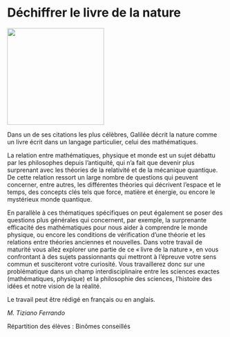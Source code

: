 # Déchiffrer le livre de la nature

::: {.center data-latex=""}
![](images/dechiffrer-le-livre-de-la-nature.jpg){height=16em}
:::

Dans un de ses citations les plus célèbres, Galilée décrit la nature
comme un livre écrit dans un langage particulier, celui des
mathématiques.  

La relation entre mathématiques, physique et monde est un sujet débattu
par les philosophes depuis l'antiquité, qui n'a fait que devenir plus
surprenant avec les théories de la relativité et de la mécanique
quantique. De cette relation ressort un large nombre de questions qui
peuvent concerner, entre autres, les différentes théories qui décrivent
l'espace et le temps, des concepts clés tels que force, matière et
énergie, ou encore le mystérieux monde quantique.  

En parallèle à ces thématiques spécifiques on peut également se poser
des questions plus générales qui concernent, par exemple, la surprenante
efficacité des mathématiques pour nous aider à comprendre le monde
physique, ou encore les conditions de vérification d'une théorie et les
relations entre théories anciennes et nouvelles. Dans votre travail de
maturité vous allez explorer une partie de ce « livre de la nature », en
vous confrontant à des sujets passionnants qui mettront à l'épreuve
votre sens commun et susciteront votre curiosité. Vous travaillerez donc
sur une problématique dans un champ interdisciplinaire entre les
sciences exactes (mathématiques, physique) et la philosophie des
sciences, l'histoire des idées et notre vision de la réalité.

Le travail peut être rédigé en français ou en anglais.

::: {.signature data-latex=""}
_M. Tiziano Ferrando_  
:::
Répartition des élèves : Binômes conseillés